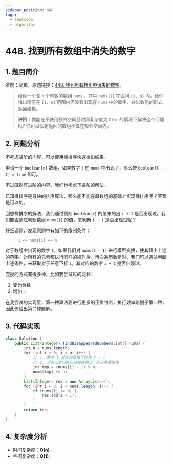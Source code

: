 ```yaml
---
sidebar_position: 448
tags:
  - leetcode
  - algorithm
---
```


# 448. 找到所有数组中消失的数字

## 1. 题目简介

难度：简单，原题链接：[448. 找到所有数组中消失的数字](https://leetcode.cn/problems/find-all-numbers-disappeared-in-an-array/)。

> 给你一个含 `n` 个整数的数组 `nums` ，其中 `nums[i]` 在区间 `[1, n]` 内。请你找出所有在 `[1, n]` 范围内但没有出现在 `nums` 中的数字，并以数组的形式返回结果。
>
> **进阶**：你能在不使用额外空间且时间复杂度为 `O(n)` 的情况下解决这个问题吗? 你可以假定返回的数组不算在额外空间内。

## 2. 问题分析

不考虑进阶的内容，可以使用桶排序快速得出结果。

申请一个 `boolean[n]` 数组，如果数字 `t` 在 `nums` 中出现了，那么使 `boolean[t - 1] = true` 即可。

不过既然有进阶的内容，我们也考虑下进阶的解法。

已知桶排序是最快的排序算法，那么能不能在原数组的基础上实现桶排序呢？答案是可以的。

回想桶排序的解法，我们通过判断 `boolean[i]` 的值来的出 `i + 1` 是否出现过。我们能否通过判断数组 `nums[i]` 的值，来判断 `i + 1` 是否出现过呢？

仔细读题，发现原题中有如下的限制条件：

> `1 <= nums[i] <= n`

对于数组中出现的数字 `t`，如果我们对 `nums[t - 1]` 进行模型变换，使其超出上述的范围。对所有的元素都执行同样的操作后，再次遍历数组时，我们可以通过判断上述条件，来获取对于任意下标 `i`，其对应的数字 `i + 1` 是否出现过。

变换的方式有很多种，比如我尝试过的两种：

1. 变为负数
2. 增加 `n`

在我尝试的实现里，第一种算法要进行更多的正负判断，执行效率略慢于第二种，因此仅给出第二种题解。

## 3. 代码实现

```java
class Solution {
    public List<Integer> findDisappearedNumbers(int[] nums) {
        int n = nums.length;
        for (int i = 0; i < n; i++) {
            // 1. 数字 t 对应的数组下标为 t - 1
            // 2. 当前元素可能已经被变换过，所以需要取模
            int tmp = (nums[i] - 1) % n;
            nums[tmp] += n;
        }
        List<Integer> res = new ArrayList<>();
        for (int i = 0; i < nums.length; i++) {
            if (nums[i] <= n) {
                res.add(i + 1);
            }
        }
        return res;
    }
}
```

## 4. 复杂度分析

- 时间复杂度：**O(n)**。
- 空间复杂度：**O(1)**。